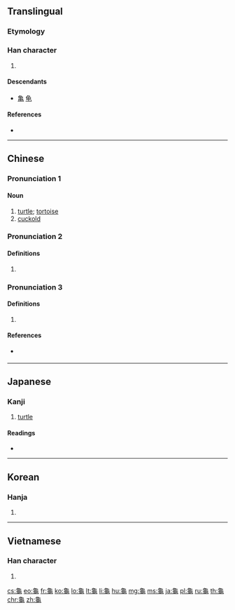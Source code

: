 {{character info/new}}
{{also|龟}}
==Translingual==
{{stroke order|type=animate}}
{{stroke order|type=alternative}}
{{Han simplified forms|龜|亀|龟}}

===Etymology===
{{Han etyl}}
{{liushu|p}}

===Han character===
{{Han char|rn=213|rad=龜|as=00|sn=16|four=27117|canj=HBSS,NXU}}
#{{mul-kangxi radical-def}}
====Descendants====
* [[亀]] [[龟]]

====References====
* {{Han ref|kx=1537.230|dkj=48847|dj=2078.180|hdz=74809.040|uh=9F9C|ud=40860|bh=C074|bd=49268}}

----

==Chinese==
{{zh-forms|s=龟|alt=亀}}

===Pronunciation 1===
{{zh-pron
|m=guī
|c=gwai1
|h=pfs=kwui
|mn=ku/kui
|mn_note=ku - vernacular, kui - literary
|w=
|mc=y
|oc=y
|cat=n
}}

====Noun====
{{zh-noun}}

# [[turtle]]; [[tortoise]]
# [[cuckold]]

===Pronunciation 2===
{{zh-pron
|m=qiū
|c=kau1,gau1
|mc=
|oc=
|cat=
}}

====Definitions====
{{zh-hanzi}}

# {{zh-only used in|龜茲}}

===Pronunciation 3===
{{zh-pron
|m=jūn
|c=gwan1
|mc=
|oc=
|cat=
}}

====Definitions====
{{zh-hanzi}}

# {{zh-only used in|龜裂}}

====References====
* {{qualifier|Min Nan}} {{thcwd|12127}}

----

==Japanese==

===Kanji===
{{ja-kanji|grade=|rs=龜00}}

# [[turtle]]

====Readings====
* {{ja-readings|on=[[き]] (ki), [[きゅう]] (kyū), [[きん]] (kin)|kun=[[かめ]] (kame)}}

----

==Korean==

===Hanja===
{{ko-hanja|hangeul=[[구]], [[균]], 귀|eumhun=|rv=gu, gyun, gwi|mr=ku, kyun, kwi|y=kwu, kyun, kwi}}

# {{defn|lang=ko|sort=龜00}}

----

==Vietnamese==

===Han character===
{{vi-hantu|[[qui]], [[quân]], [[quy]]|rs=龜00}}

# {{defn|lang=vi|sort=龜00}}

[[Category:CJKV radicals| ]]

[[cs:龜]]
[[eo:龜]]
[[fr:龜]]
[[ko:龜]]
[[lo:龜]]
[[lt:龜]]
[[li:龜]]
[[hu:龜]]
[[mg:龜]]
[[ms:龜]]
[[ja:龜]]
[[pl:龜]]
[[ru:龜]]
[[th:龜]]
[[chr:龜]]
[[zh:龜]]